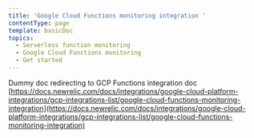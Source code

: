```yaml
---
title: 'Google Cloud Functions monitoring integration '
contentType: page
template: basicDoc
topics:
  - Serverless function monitoring
  - Google Cloud Functions monitoring
  - Get started
---
```


Dummy doc redirecting to GCP Functions integration doc [https://docs.newrelic.com/docs/integrations/google-cloud-platform-integrations/gcp-integrations-list/google-cloud-functions-monitoring-integration](https://docs.newrelic.com/docs/integrations/google-cloud-platform-integrations/gcp-integrations-list/google-cloud-functions-monitoring-integration)
